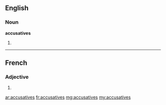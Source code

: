 ==English==

===Noun===
'''accusatives'''

# {{plural of|[[accusative]]}}

----

==French==

===Adjective===
{{fr-adj-form}} {{f|p}}

# {{form of|feminine plural|accusatif|lang=fr}}

[[ar:accusatives]]
[[fr:accusatives]]
[[mg:accusatives]]
[[my:accusatives]]